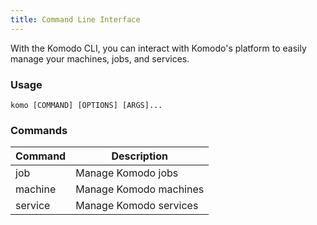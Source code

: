 ```yaml
---
title: Command Line Interface
---
```


With the Komodo CLI, you can interact with Komodo's platform to easily manage your machines, jobs, and services.

### Usage

`komo [COMMAND] [OPTIONS] [ARGS]...`

### Commands

| Command | Description            |
| ------- | ---------------------- |
| job     | Manage Komodo jobs     |
| machine | Manage Komodo machines |
| service | Manage Komodo services |
